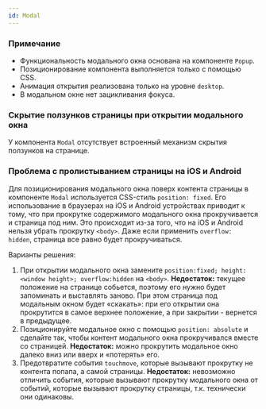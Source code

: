 ```yaml
---
id: Modal
---
```


### Примечание

- Функциональность модального окна основана на компоненте `Popup`.
- Позиционирование компонента выполняется только с помощью CSS.
- Анимация открытия реализована только на уровне `desktop`.
- В модальном окне нет зацикливания фокуса.

### Скрытие ползунков страницы при открытии модального окна

У компонента `Modal` отсутствует встроенный механизм скрытия ползунков на странице.

### Проблема с пролистыванием страницы на iOS и Android

Для позиционирования модального окна поверх контента страницы в компоненте `Modal` используется CSS-стиль `position: fixed`.
Его использование в браузерах на iOS и Android устройствах приводит к тому, что при прокрутке содержимого модального окна прокручивается и страница под ним. Это происходит из-за того, что на iOS и Android нельзя убрать прокрутку `<body>`.
Даже если применить `overflow: hidden`, страница все равно будет прокручиваться.

Варианты решения:

1. При открытии модального окна замените `position:fixed; height: <window height>; overflow:hidden` на `<body>`.
   **Недостаток:** текущее положение на странице собьется, поэтому его нужно будет запоминать и выставлять заново. При этом страница под модальным окном будет «скакать»: при его открытии она прокрутится в самое верхнее положение, а при закрытии - вернется в предыдущее.
2. Позиционируйте модальное окно с помощью `position: absolute` и сделайте так, чтобы контент модального окна прокручивался вместе со страницей.
   **Недостаток:** можно прокрутить модальное окно далеко вниз или вверх и «потерять» его.
3. Предотвратите события `touchmove`, которые вызывают прокрутку не контента попапа, а самой страницы.
   **Недостаток:** невозможно отличить события, которые вызывают прокрутку модального окна от событий, которые вызывают прокрутку страницы, т.к. технически они одинаковы.